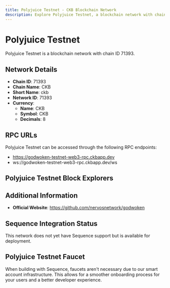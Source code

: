 ```yaml
--- 
title: Polyjuice Testnet - CKB Blockchain Network
description: Explore Polyjuice Testnet, a blockchain network with chain ID 71393. Learn about its native currency, CKB, and how to interact with the network.
---
```


# Polyjuice Testnet

Polyjuice Testnet is a blockchain network with chain ID 71393.

## Network Details

- **Chain ID**: 71393
- **Chain Name**: CKB
- **Short Name**: ckb
- **Network ID**: 71393
- **Currency**: 
  - **Name**: CKB
  - **Symbol**: CKB
  - **Decimals**: 8

## RPC URLs

Polyjuice Testnet can be accessed through the following RPC endpoints:

- https://godwoken-testnet-web3-rpc.ckbapp.dev
- ws://godwoken-testnet-web3-rpc.ckbapp.dev/ws

## Polyjuice Testnet Block Explorers



## Additional Information

- **Official Website**: https://github.com/nervosnetwork/godwoken

## Sequence Integration Status

This network does not yet have Sequence support but is available for deployment.

## Polyjuice Testnet Faucet

When building with Sequence, faucets aren't necessary due to our smart account infrastructure. This allows for a smoother onboarding process for your users and a better developer experience.
